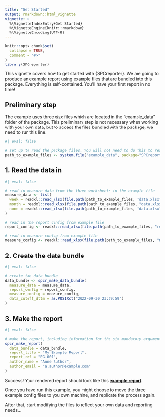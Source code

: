 ```yaml
---
title: "Get Started"
output: rmarkdown::html_vignette
vignette: >
  %\VignetteIndexEntry{Get Started}
  %\VignetteEngine{knitr::rmarkdown}
  %\VignetteEncoding{UTF-8}
---
```


```r
knitr::opts_chunk$set(
  collapse = TRUE,
  comment = "#>"
)
library(SPCreporter)
```

This vignette covers how to get started with {SPCreporter}.  We are going to produce an example report using example files that are bundled into this package.  Everything is self-contained.  You'll have your first report in no time!

## Preliminary step

The example uses three _xlsx_ files which are located in the "example_data" folder of the package.  This preliminary step is not necessary when working with your own data, but to access the files bundled with the package, we need to run this line.

```r
#| eval: false

# set up to read the package files. You will not need to do this to read your own data.
path_to_example_files <- system.file("example_data", package="SPCreporter")
```

## 1. Read the data in

```r
#| eval: false

# read in measure data from the three worksheets in the example file
measure_data <- list(
  week = readxl::read_xlsx(file.path(path_to_example_files, "data.xlsx"), sheet = "week"), # weekly data
  month = readxl::read_xlsx(file.path(path_to_example_files, "data.xlsx"), sheet = "month"), # monthly data
  none = readxl::read_xlsx(file.path(path_to_example_files, "data.xlsx"), sheet = "none") # pre-calculated time-between rare events data
)

# read in the report config from example file
report_config <- readxl::read_xlsx(file.path(path_to_example_files, "report_config.xlsx"))

# read in measure config from example file
measure_config <- readxl::read_xlsx(file.path(path_to_example_files, "measure_config.xlsx"))

```

## 2. Create the data bundle

```r
#| eval: false

# create the data bundle
data_bundle <- spcr_make_data_bundle(
  measure_data = measure_data, 
  report_config = report_config,
  measure_config = measure_config,
  data_cutoff_dttm = as.POSIXct("2022-09-30 23:59:59")
)

```

## 3. Make the report

```r
#| eval: false

# make the report, including information for the six mandatory arguments.
spcr_make_report(
  data_bundle = data_bundle,
  report_title = "My Example Report",
  report_ref = "EG.001",
  author_name = "Anne Author",
  author_email = "a.author@example.com"
)

```

Success!  Your rendered report should look like this [**example report**](https://thomuk.github.io/SPCreporter/report_examples/My_Example_Report.html).

Once you have run this example, you might choose to move the three example config files to you own machine, and replicate the process again.  

After that, start modifying the files to reflect your own data and reporting needs...
